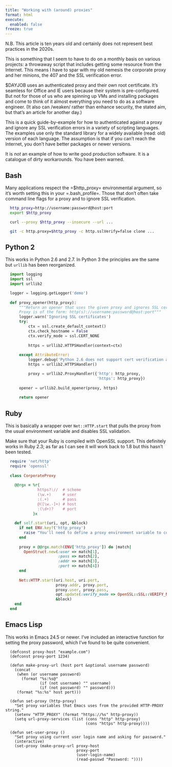 ---
title: "Working with (around) proxies"
format: html
execute:
  enabled: false
freeze: true
---

N.B. This article is ten years old and certainly does not represent best practices in the 2020s.

This is something that I seem to have to do on a monthly basis on various projects: a throwaway script that includes getting some resource from the Internet. This means I have to spar with my old nemesis the corporate proxy and her minions, the 407 and the SSL verification error.

$DAYJOB uses an authenticated proxy and their own root certificate. It's seamless for Office and IE users because their system is pre-configured. But not for those of us who are spinning up VMs and installing packages and come to think of it almost everything you need to do as a software engineer. (It also can /weaken/ rather than enhance security, the stated aim, but that's an article for another day.)

This is a quick guide-by-example for how to authenticated against a proxy and ignore any SSL verification errors in a variety of scripting languages. The examples use only the standard library for a widely available (read: old) version of each language. The assumption is that if you can't reach the Internet, you don't have better packages or newer versions.

It is *not* an example of how to write good production software. It is a catalogue of dirty workarounds. You have been warned.

## Bash

Many applications respect the =$http_proxy= environmental argument, so it's worth setting this in your =.bash_profile=. Those that don't often take command line flags for a proxy and to ignore SSL verification.

```{sh}
  http_proxy=http://username:password@host:port
  export $http_proxy

  curl --proxy $http_proxy --insecure --url ... 

  git -c http.proxy=$http_proxy -c http.sslVerify=false clone ...
```

## Python 2

This works in Python 2.6 and 2.7. In Python 3 the principles are the same but `urllib` has been reorganized.

```{python}
  import logging
  import ssl
  import urllib2

  logger = logging.getLogger('demo')
   
  def proxy_opener(http_proxy):
      """Return an opener that uses the given proxy and ignores SSL certs(!).
      Proxy is of the form: http(s)://username:password@host:port"""
      logger.warn('Ignoring SSL certificates')
      try:
          ctx = ssl.create_default_context()
          ctx.check_hostname = False
          ctx.verify_mode = ssl.CERT_NONE
   
          https = urllib2.HTTPSHandler(context=ctx)
   
      except AttributeError:
          logger.debug('Python 2.6 does not support cert verification anyway')
          https = urllib2.HTTPSHandler()

          proxy = urllib2.ProxyHandler({'http': http_proxy,
                                        'https': http_proxy})
   
      opener = urllib2.build_opener(proxy, https)
   
      return opener
```
 
## Ruby

This is basically a wrapper over `Net::HTTP.start` that pulls the proxy from the usual environment variable and disables SSL validation.

Make sure that your Ruby is compiled with OpenSSL support. This definitely works in Ruby 2.3; as far as I can see it will work back to 1.8 but this hasn't been tested.

```{ruby}
  require 'net/http'
  require 'openssl'
   
  class CorporateProxy
   
    @@rgx = %r{
              https?://  # scheme
              (\w.+)     # user
              :(.+)      # pass
              @([\w.-]+) # host
              :(\d+)?    # port
            }x
   
    def self.start(uri, opt, &block)
      if not ENV.key?('http_proxy')
        raise "You'll need to define a proxy environment variable to continue."
      end
   
      proxy = @@rgx.match(ENV['http_proxy']) do |match|
        OpenStruct.new(:user => match[1],
                       :pass => match[2],
                       :addr => match[3],
                       :port => match[4])
      end
   
      Net::HTTP.start(uri.host, uri.port,
                      proxy.addr, proxy.port,
                      proxy.user, proxy.pass,
                      opt.update(:verify_mode => OpenSSL::SSL::VERIFY_NONE),
                      &block)
    end
  end
```

## Emacs Lisp

This works in Emacs 24.5 or newer. I've included an interactive function for setting the proxy password, which I've found to be quite convenient.

```{emacs-lisp}
  (defconst proxy-host "example.com")
  (defconst proxy-port 1234)
   
  (defun make-proxy-url (host port &optional username password)
    (concat
     (when (or username password)
       (format "%s:%s@"
               (if (not username) "" username)
               (if (not password) "" password)))
     (format "%s:%s" host port)))
   
  (defun set-proxy (http-proxy)
    "Set proxy variables that Emacs uses from the provided HTTP-PROXY string."
    (setenv "HTTP_PROXY" (format "https://%s" http-proxy))
    (setq url-proxy-services (list (cons "http" http-proxy)
                                   (cons "https" http-proxy))))
   
  (defun set-user-proxy ()
    "Set proxy using current user login name and asking for password."
    (interactive)
    (set-proxy (make-proxy-url proxy-host
                               proxy-port
                               (user-login-name)
                               (read-passwd "Password: "))))
```
